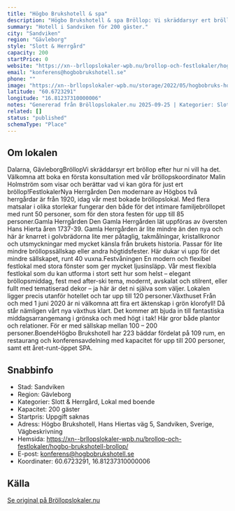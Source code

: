```yaml
---
title: "Högbo Brukshotell & spa"
description: "Högbo Brukshotell & spa Bröllop: Vi skräddarsyr ert bröllop efter hur ni vill ha det. Välkomna att boka en första konsultation med vår bröllopskoordinator..."
summary: "Hotell i Sandviken för 200 gäster."
city: "Sandviken"
region: "Gävleborg"
style: "Slott & Herrgård"
capacity: 200
startPrice: 0
website: "https://xn--brllopslokaler-wpb.nu/brollop-och-festlokaler/hogbo-brukshotell-brollop/"
email: "konferens@hogbobrukshotell.se"
phone: ""
image: "https://xn--brllopslokaler-wpb.nu/storage/2022/05/hogbobruks-hotell-sandviken-brollopslokal-festlokal-brollop-festvaning.webp"
latitude: "60.6723291"
longitude: "16.81237310000006"
notes: "Genererad från Bröllopslokaler.nu 2025-09-25 | Kategorier: Slott & Herrgård, Lokal med boende"
related: []
status: "published"
schemaType: "Place"
---
```


## Om lokalen

Dalarna, GävleborgBröllopVi skräddarsyr ert bröllop efter hur ni vill ha det. Välkomna att boka en första konsultation med vår bröllopskoordinator Malin Holmström som visar och berättar vad vi kan göra för just ert bröllop!FestlokalerNya Herrgården Den modernare av Högbos två herrgårdar är från 1920, idag vår mest bokade bröllopslokal. Med flera matsalar i olika storlekar fungerar den både för det intimare familjebröllopet med runt 50 personer, som för den stora festen för upp till 85 personer.Gamla Herrgården Den Gamla Herrgården lät uppföras av översten Hans Hierta åren 1737-39. Gamla Herrgården är lite mindre än den nya och här är knarret i golvbrädorna lite mer påtaglig, takmålningar, kristallkronor och utsmyckningar med mycket känsla från brukets historia. Passar för lite mindre bröllopssällskap eller andra högtidsfester. Här dukar vi upp för det mindre sällskapet, runt 40 vuxna.Festvåningen En modern och flexibel festlokal med stora fönster som ger mycket ljusinsläpp. Vår mest flexibla festlokal som du kan utforma i stort sett hur som helst – elegant bröllopsmiddag, fest med after-ski tema, modernt, avskalat och stilrent, eller fullt med tematiserad dekor – ja här är det ni själva som väljer. Lokalen ligger precis utanför hotellet och tar upp till 120 personer.Växthuset Från och med 1 juni 2020 är ni välkomna att fira ert äktenskap i grön klorofyll! Då står nämligen vårt nya växthus klart. Det kommer att bjuda in till fantastiska middagsarrangemang i grönska och med högt i tak! Här gror både plantor och relationer. För er med sällskap mellan 100 – 200 personer.BoendeHögbo Brukshotell har 223 bäddar fördelat på 109 rum, en restaurang och konferensavdelning med kapacitet för upp till 200 personer, samt ett året-runt-öppet SPA.

## Snabbinfo

- Stad: Sandviken
- Region: Gävleborg
- Kategorier: Slott & Herrgård, Lokal med boende
- Kapacitet: 200 gäster
- Startpris: Uppgift saknas
- Adress: Högbo Brukshotell, Hans Hiertas väg 5, Sandviken, Sverige, Vägbeskrivning
- Hemsida: https://xn--brllopslokaler-wpb.nu/brollop-och-festlokaler/hogbo-brukshotell-brollop/
- E-post: konferens@hogbobrukshotell.se
- Koordinater: 60.6723291, 16.81237310000006

## Källa

[Se original på Bröllopslokaler.nu](https://xn--brllopslokaler-wpb.nu/brollop-och-festlokaler/hogbo-brukshotell-brollop/)
